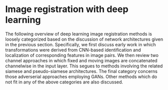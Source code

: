 
# Image registration with deep learning

\begin{figure}[!htb]
\centering
\includegraphics[width=0.95\textwidth]{Figures/overview.pdf}
\caption{\textcolor{red}{(Need to recompile.)}Graphical overview of the works reviewed including (a) publications per year, (b)
         choice of neural network API, (c) anatomy (where applicable) and (d) publishing
        venue.
        }
\label{fig:overview}
\end{figure}

The following overview of deep learning image registration methods is loosely categorized
based on the discussion of network architectures given in the previous section.
Specifically, we first discuss early work in which transformations were derived
from CNN-based identification and localization of corresponding features in
image pairs.  We then review two channel approaches in which fixed and moving images
are concatenated channelwise in the input layer.  This segues to
methods involving the related siamese and pseudo-siamese architectures.  The final
category concerns those adverserial approaches employing GANs.  Other methods which
do not fit in any of the above categories are also discussed.



